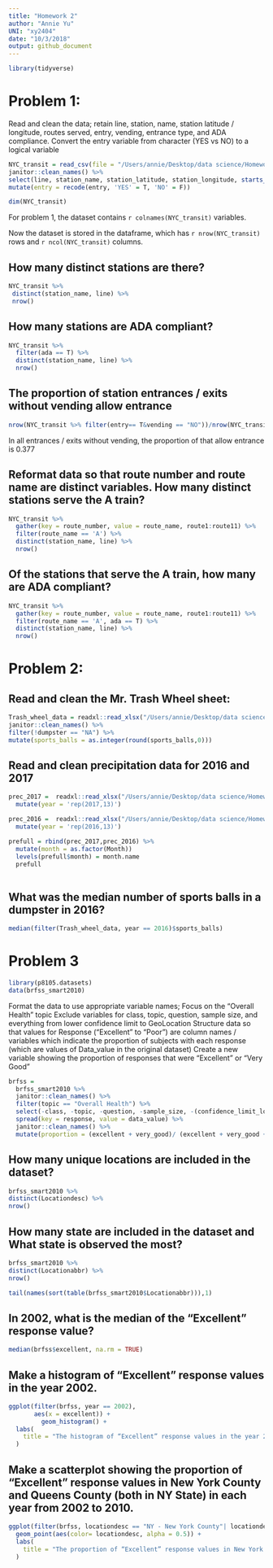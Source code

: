 ```yaml
---
title: "Homework 2"
author: "Annie Yu"
UNI: "xy2404"
date: "10/3/2018"
output: github_document
---
```


```r
library(tidyverse)
```

# Problem 1:

Read and clean the data; retain line, station, name, station latitude / longitude, routes served, entry, vending, entrance type, and ADA compliance. Convert the entry variable from character (YES vs NO) to a logical variable

```r
NYC_transit = read_csv(file = "/Users/annie/Desktop/data science/Homework/Homework_2/NYC_Transit_Subway_Entrance_And_Exit_Data.csv") %>% 
janitor::clean_names() %>% 
select(line, station_name, station_latitude, station_longitude, starts_with("route"), entry, vending, entrance_type, ada) %>% 
mutate(entry = recode(entry, 'YES' = T, 'NO' = F)) 

dim(NYC_transit)

```
For problem 1, the dataset contains `r colnames(NYC_transit)` variables. 

Now the dataset is stored in the dataframe, which has `r nrow(NYC_transit)` rows and `r ncol(NYC_transit)` columns.

## How many distinct stations are there?

```r
NYC_transit %>%
 distinct(station_name, line) %>% 
 nrow()
```


## How many stations are ADA compliant?

```r
NYC_transit %>% 
  filter(ada == T) %>% 
  distinct(station_name, line) %>% 
  nrow()
```


## The proportion of station entrances / exits without vending allow entrance
```r
nrow(NYC_transit %>% filter(entry== T&vending == "NO"))/nrow(NYC_transit %>%  filter(vending =="NO"))
```
In all entrances / exits without vending, the proportion of that allow entrance is 0.377

## Reformat data so that route number and route name are distinct variables. How many distinct stations serve the A train?

```r
NYC_transit %>% 
  gather(key = route_number, value = route_name, route1:route11) %>% 
  filter(route_name == 'A') %>% 
  distinct(station_name, line) %>% 
  nrow()

```

## Of the stations that serve the A train, how many are ADA compliant?
```r
NYC_transit %>% 
  gather(key = route_number, value = route_name, route1:route11) %>%
  filter(route_name == 'A', ada == T) %>% 
  distinct(station_name, line) %>% 
  nrow()
```


# Problem 2:

## Read and clean the Mr. Trash Wheel sheet:
```r
Trash_wheel_data = readxl::read_xlsx("/Users/annie/Desktop/data science/Homework/Homework_2/HealthyHarborWaterWheelTotals2018-7-28.xlsx") %>%  
janitor::clean_names() %>% 
filter(!dumpster == "NA") %>% 
mutate(sports_balls = as.integer(round(sports_balls,0)))
```

## Read and clean precipitation data for 2016 and 2017

```r
prec_2017 =  readxl::read_xlsx("/Users/annie/Desktop/data science/Homework/Homework_2/HealthyHarborWaterWheelTotals2018-7-28.xlsx", sheet = 4, range = 'A2:B15') %>% 
  mutate(year = 'rep(2017,13)') 
```

```r
prec_2016 =  readxl::read_xlsx("/Users/annie/Desktop/data science/Homework/Homework_2/HealthyHarborWaterWheelTotals2018-7-28.xlsx", sheet = 5, range = 'A2:B15') %>% 
  mutate(year = 'rep(2016,13)') 
```

```r
prefull = rbind(prec_2017,prec_2016) %>% 
  mutate(month = as.factor(Month)) 
  levels(prefull$month) = month.name
  prefull
  
```

## What was the median number of sports balls in a dumpster in 2016?

```r
median(filter(Trash_wheel_data, year == 2016)$sports_balls)
```

# Problem 3  
```r
library(p8105.datasets)
data(brfss_smart2010)
```

Format the data to use appropriate variable names;
Focus on the “Overall Health” topic
Exclude variables for class, topic, question, sample size, and everything from lower confidence limit to  GeoLocation
Structure data so that values for Response (“Excellent” to “Poor”) are column names / variables which indicate the proportion of subjects with each response (which are values of Data_value in the original dataset)
Create a new variable showing the proportion of responses that were “Excellent” or “Very Good”
```r
brfss =
  brfss_smart2010 %>% 
  janitor::clean_names() %>%
  filter(topic == "Overall Health") %>% 
  select(-class, -topic, -question, -sample_size, -(confidence_limit_low:geo_location)) %>% 
  spread(key = response, value = data_value) %>% 
  janitor::clean_names() %>%
  mutate(proportion = (excellent + very_good)/ (excellent + very_good + good + fair + poor))
```

## How many unique locations are included in the dataset?
```r
brfss_smart2010 %>% 
distinct(Locationdesc) %>% 
nrow()

```

## How many state are included in the dataset and What state is observed the most?
```r
brfss_smart2010 %>%
distinct(Locationabbr) %>% 
nrow()

tail(names(sort(table(brfss_smart2010$Locationabbr))),1)
```

## In 2002, what is the median of the “Excellent” response value?

```r
median(brfss$excellent, na.rm = TRUE)
```


 
## Make a histogram of “Excellent” response values in the year 2002.

```r
ggplot(filter(brfss, year == 2002),
       aes(x = excellent)) +
         geom_histogram() +
  labs(
    title = "The histogram of “Excellent” response values in the year 2002"
  )
```

## Make a scatterplot showing the proportion of “Excellent” response values in New York County and Queens County (both in NY State) in each year from 2002 to 2010.
```r
ggplot(filter(brfss, locationdesc == "NY - New York County"| locationdesc == "NY - Queens County"), aes(x = year, y = excellent))+
  geom_point(aes(color= locationdesc, alpha = 0.5)) +
  labs(
    title = "The proportion of “Excellent” response values in New York County and Queens County in each year from 2002 to 2010"
  )
  
```


